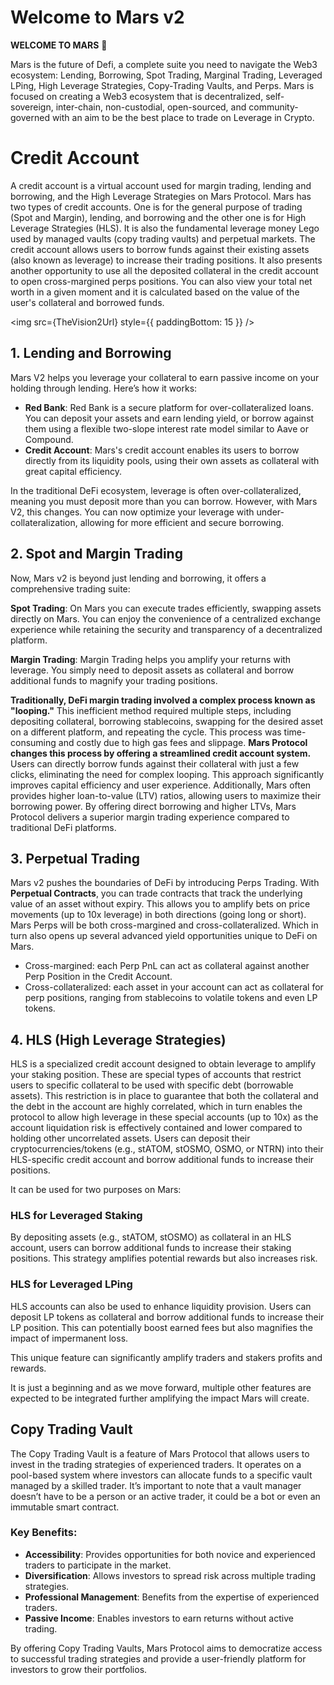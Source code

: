 
# Welcome to Mars v2

**WELCOME TO MARS** 🔴

Mars is the future of Defi, a complete suite you need to navigate the Web3 ecosystem: Lending, Borrowing, Spot Trading, Marginal Trading, Leveraged LPing, High Leverage Strategies, Copy-Trading Vaults, and Perps. Mars is focused on creating a Web3 ecosystem that is decentralized, self-sovereign, inter-chain, non-custodial, open-sourced, and community-governed with an aim to be the best place to trade on Leverage in Crypto.

# Credit Account 

A credit account is a virtual account used for margin trading, lending and borrowing, and the High Leverage Strategies on Mars Protocol. Mars has two types of credit accounts. One is for the general purpose of trading (Spot and Margin), lending, and borrowing and the other one is for High Leverage Strategies (HLS). It is also the fundamental leverage money Lego used by managed vaults (copy trading vaults) and perpetual markets. The credit account allows users to borrow funds against their existing assets (also known as leverage) to increase their trading positions. It also presents another opportunity to use all the deposited collateral in the credit account to open cross-margined perps positions. You can also view your total net worth in a given moment and it is calculated based on the value of the user's collateral and borrowed funds.

<img src={TheVision2Url} style={{ paddingBottom: 15 }} />

## 1. Lending and Borrowing
Mars V2 helps you leverage your collateral to earn passive income on your holding through lending. Here’s how it works:

- **Red Bank**: Red Bank is a secure platform for over-collateralized loans. You can deposit your assets and earn lending yield, or borrow against them using a flexible two-slope interest rate model similar to Aave or Compound.
- **Credit Account**: Mars's credit account enables its users to borrow directly from its liquidity pools, using their own assets as collateral with great capital efficiency.

In the traditional DeFi ecosystem, leverage is often over-collateralized, meaning you must deposit more than you can borrow. However, with Mars V2, this changes. You can now optimize your leverage with under-collateralization, allowing for more efficient and secure borrowing.

## 2. Spot and Margin Trading

Now, Mars v2 is beyond just lending and borrowing, it offers a comprehensive trading suite:

**Spot Trading**: On Mars you can execute trades efficiently, swapping assets directly on Mars. You can enjoy the convenience of a centralized exchange experience while retaining the security and transparency of a decentralized platform.

**Margin Trading**: Margin Trading helps you amplify your returns with leverage. You simply need to deposit assets as collateral and borrow additional funds to magnify your trading positions. 

**Traditionally, DeFi margin trading involved a complex process known as "looping."** This inefficient method required multiple steps, including depositing collateral, borrowing stablecoins, swapping for the desired asset on a different platform, and repeating the cycle. This process was time-consuming and costly due to high gas fees and slippage.
**Mars Protocol changes this process by offering a streamlined credit account system.** Users can directly borrow funds against their collateral with just a few clicks, eliminating the need for complex looping. This approach significantly improves capital efficiency and user experience. Additionally, Mars often provides higher loan-to-value (LTV) ratios, allowing users to maximize their borrowing power.
By offering direct borrowing and higher LTVs, Mars Protocol delivers a superior margin trading experience compared to traditional DeFi platforms.


## 3. Perpetual Trading

Mars v2 pushes the boundaries of DeFi by introducing Perps Trading. With **Perpetual Contracts**, you can trade contracts that track the underlying value of an asset without expiry. This allows you to amplify bets on price movements (up to 10x leverage) in both directions (going long or short).  Mars Perps will be both cross-margined and cross-collateralized. Which in turn also opens up several advanced yield opportunities unique to DeFi on Mars.

- Cross-margined: each Perp PnL can act as collateral against another Perp Position in the Credit Account.
- Cross-collateralized: each asset in your account can act as collateral for perp positions, ranging from stablecoins to volatile tokens and even LP tokens.

## 4. HLS (High Leverage Strategies) 

HLS is a specialized credit account designed to obtain leverage to amplify your staking position. These are special types of accounts that restrict users to specific collateral to be used with specific debt (borrowable assets). This restriction is in place to guarantee that both the collateral and the debt in the account are highly correlated, which in turn enables the protocol to allow high leverage in these special accounts (up to 10x) as the account liquidation risk is effectively contained and lower compared to holding other uncorrelated assets. Users can deposit their cryptocurrencies/tokens (e.g., stATOM, stOSMO, OSMO, or NTRN) into their HLS-specific credit account and borrow additional funds to increase their positions. 

It can be used for two purposes on Mars:

### HLS for Leveraged Staking
By depositing assets (e.g., stATOM, stOSMO) as collateral in an HLS account, users can borrow additional funds to increase their staking positions. This strategy amplifies potential rewards but also increases risk.

### HLS for Leveraged LPing
HLS accounts can also be used to enhance liquidity provision. Users can deposit LP tokens as collateral and borrow additional funds to increase their LP position. This can potentially boost earned fees but also magnifies the impact of impermanent loss.

This unique feature can significantly amplify traders and stakers profits and rewards. 

It is just a beginning and as we move forward, multiple other features are expected to be integrated further amplifying the impact Mars will create. 

## Copy Trading Vault
The Copy Trading Vault is a feature of Mars Protocol that allows users to invest in the trading strategies of experienced traders. It operates on a pool-based system where investors can allocate funds to a specific vault managed by a skilled trader. It’s important to note that a vault manager doesn’t have to be a person or an active trader, it could be a bot or even an immutable smart contract.

### Key Benefits:

- **Accessibility**: Provides opportunities for both novice and experienced traders to participate in the market.
- **Diversification**: Allows investors to spread risk across multiple trading strategies.
- **Professional Management**: Benefits from the expertise of experienced traders.
- **Passive Income**: Enables investors to earn returns without active trading.

By offering Copy Trading Vaults, Mars Protocol aims to democratize access to successful trading strategies and provide a user-friendly platform for investors to grow their portfolios.

